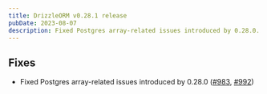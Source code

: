```yaml
---
title: DrizzleORM v0.28.1 release
pubDate: 2023-08-07
description: Fixed Postgres array-related issues introduced by 0.28.0.
---
```


## Fixes

- Fixed Postgres array-related issues introduced by 0.28.0 ([#983](https://github.com/drizzle-team/drizzle-orm/issues/983), [#992](https://github.com/drizzle-team/drizzle-orm/issues/992))
